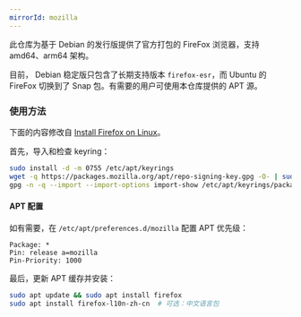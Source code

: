 ```yaml
---
mirrorId: mozilla
---
```



此仓库为基于 Debian 的发行版提供了官方打包的 FireFox 浏览器，支持 amd64、arm64 架构。

目前， Debian 稳定版只包含了长期支持版本 `firefox-esr`，而 Ubuntu 的 FireFox 切换到了 Snap 包。有需要的用户可使用本仓库提供的 APT 源。

### 使用方法

下面的内容修改自 [Install Firefox on Linux](https://support.mozilla.org/en-US/kb/install-firefox-linux#w_install-firefox-deb-package-for-debian-based-distributions)。

首先，导入和检查 keyring：

```bash
sudo install -d -m 0755 /etc/apt/keyrings
wget -q https://packages.mozilla.org/apt/repo-signing-key.gpg -O- | sudo tee /etc/apt/keyrings/packages.mozilla.org.asc > /dev/null
gpg -n -q --import --import-options import-show /etc/apt/keyrings/packages.mozilla.org.asc | awk '/pub/{getline; gsub(/^ +| +$/,""); if($0 == "35BAA0B33E9EB396F59CA838C0BA5CE6DC6315A3") print "\nThe key fingerprint matches ("$0").\n"; else print "\nVerification failed: the fingerprint ("$0") does not match the expected one.\n"}'
```

#### APT 配置

<MozillaConfigGenerator ubuntuVariant="ubuntu" />

如有需要，在 `/etc/apt/preferences.d/mozilla` 配置 APT 优先级：

```plaintext
Package: *
Pin: release a=mozilla
Pin-Priority: 1000
```

最后，更新 APT 缓存并安装：

```bash
sudo apt update && sudo apt install firefox
sudo apt install firefox-l10n-zh-cn  # 可选：中文语言包
```
